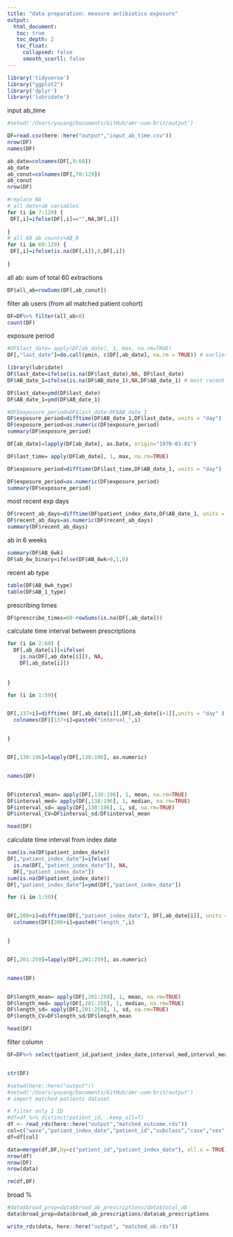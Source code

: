 ```yaml
---
title: "data preparation: measure antibiotics exposure"
output: 
  html_document:
   toc: true
   toc_depth: 2
   toc_float:
     collapsed: false
     smooth_scorll: false
---
```


```r
library('tidyverse')
library("ggplot2")
library('dplyr')
library('lubridate')
```

input ab_time
```r
#setwd('/Users/yayang/Documents/GitHub/amr-uom-brit/output')

DF=read.csv(here::here("output","input_ab_time.csv"))
nrow(DF)
names(DF)

ab_date=colnames(DF[,9:68])
ab_date
ab_conut=colnames(DF[,70:129])
ab_conut
nrow(DF)

```


```r
#replace NA
# all date+ab variables 
for (i in 7:129) {
 DF[,i]=ifelse(DF[,i]=="",NA,DF[,i])
 
}
# all 60 ab counts+AB_0
for (i in 69:129) {
 DF[,i]=ifelse(is.na(DF[,i]),0,DF[,i])
 
}
```

all ab: sum of total 60 extractions
```r
DF$all_ab=rowSums(DF[,ab_conut])
```

filter ab users (from all matched patient cohort)
```r
DF=DF%>% filter(all_ab>0)
count(DF)
```

exposure period
```r
#DF$last_date= apply(DF[ab_date], 1, max, na.rm=TRUE)
DF[,"last_date"]=do.call(pmin, c(DF[,ab_date], na.rm = TRUE)) # earliest date of ab exposure

```



```r
library(lubridate)
DF$last_date=ifelse(is.na(DF$last_date),NA, DF$last_date)
DF$AB_date_1=ifelse(is.na(DF$AB_date_1),NA,DF$AB_date_1) # most recent ab date

DF$last_date=ymd(DF$last_date)
DF$AB_date_1=ymd(DF$AB_date_1)

#DF$exposure_period=DF$last_date-DF$AB_date_1
DF$exposure_period=difftime(DF$AB_date_1,DF$last_date, units = "day")
DF$exposure_period=as.numeric(DF$exposure_period)
summary(DF$exposure_period)
```

```r

DF[ab_date]=lapply(DF[ab_date], as.Date, origin="1970-01-01")

DF$last_time= apply(DF[ab_date], 1, max, na.rm=TRUE)

DF$exposure_period=difftime(DF$last_time,DF$AB_date_1, units = "day")

DF$exposure_period=as.numeric(DF$exposure_period)
summary(DF$exposure_period)
```

most recent exp days
```r
DF$recent_ab_days=difftime(DF$patient_index_date,DF$AB_date_1, units = "day")
DF$recent_ab_days=as.numeric(DF$recent_ab_days)
summary(DF$recent_ab_days)
```

ab in 6 weeks
```r
summary(DF$AB_6wk)
DF$ab_6w_binary=ifelse(DF$AB_6wk>0,1,0)

```

recent ab type
```r
table(DF$AB_6wk_type)
table(DF$AB_1_type)
```


prescribing times
```r
DF$prescribe_times=60-rowSums(is.na(DF[,ab_date]))
```



calculate time interval between prescriptions

```r

for (i in 2:60) {
  DF[,ab_date[i]]=ifelse(
    is.na(DF[,ab_date[i]]), NA,
    DF[,ab_date[i]])
  
  
}

```

```r
for (i in 1:59){


DF[,137+i]=difftime( DF[,ab_date[i]],DF[,ab_date[i+1]],units = "day" )
  colnames(DF)[137+i]=paste0("interval_",i)


}


DF[,138:196]=lapply(DF[,138:196], as.numeric)


names(DF)


DF$interval_mean= apply(DF[,138:196], 1, mean, na.rm=TRUE)
DF$interval_med= apply(DF[,138:196], 1, median, na.rm=TRUE)
DF$interval_sd= apply(DF[,138:196], 1, sd, na.rm=TRUE)
DF$interval_CV=DF$interval_sd/DF$interval_mean

head(DF)
```


calculate time interval from index date
```r
sum(is.na(DF$patient_index_date))
DF[,"patient_index_date"]=ifelse(
  is.na(DF[,"patient_index_date"]), NA, 
  DF[,"patient_index_date"])
sum(is.na(DF$patient_index_date))
DF[,"patient_index_date"]=ymd(DF[,"patient_index_date"])


```


```r
for (i in 1:59){


DF[,200+i]=difftime(DF[,"patient_index_date"], DF[,ab_date[i]], units = "day" )
  colnames(DF)[200+i]=paste0("length_",i)


}


DF[,201:259]=lapply(DF[,201:259], as.numeric)


names(DF)


DF$length_mean= apply(DF[,201:259], 1, mean, na.rm=TRUE)
DF$length_med= apply(DF[,201:259], 1, median, na.rm=TRUE)
DF$length_sd= apply(DF[,201:259], 1, sd, na.rm=TRUE)
DF$length_CV=DF$length_sd/DF$length_mean

head(DF)
```

filter column
```r


DF=DF%>% select(patient_id,patient_index_date,interval_med,interval_mean,interval_sd,interval_CV,prescribe_times,AB_6wk_type,AB_6wk,ab_6w_binary,AB_1_type,recent_ab_days,exposure_period,length_mean,length_med,length_sd,length_CV)


str(DF)
```



```r
#setwd(here::here("output"))
#setwd('/Users/yayang/Documents/GitHub/amr-uom-brit/output')
# import matched patients dataset

# filter only 1 ID
#df=df %>% distinct(patient_id, .keep_all=T)
df <- read_rds(here::here("output","matched_outcome.rds"))
col=c("wave","patient_index_date","patient_id","subclass","case","sex","age","age_cat","stp","region","ethnicity_6","bmi","bmi_cat","CCI","Charlson","smoking_cat_3","imd","care_home","covrx_ever","flu_vaccine","care_home_type","hospital_counts")
df=df[col]

data=merge(df,DF,by=c("patient_id","patient_index_date"), all.x = TRUE)
nrow(df)
nrow(DF)
nrow(data)

rm(df,DF)
```

broad %
```r
#data$broad_prop=data$broad_ab_prescriptions/data$total_ab
data$broad_prop=data$broad_ab_prescriptions/data$ab_prescriptions

```

```r
write_rds(data, here::here("output", "matched_ab.rds"))
```

